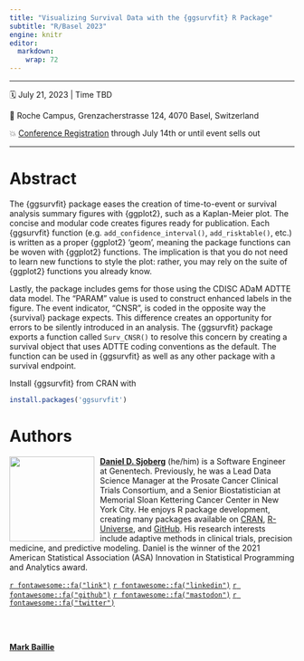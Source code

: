 ```yaml
---
title: "Visualizing Survival Data with the {ggsurvfit} R Package"
subtitle: "R/Basel 2023"
engine: knitr
editor: 
  markdown: 
    wrap: 72
---
```


------------------------------------------------------------------------

🗓 July 21, 2023 \| Time TBD

🏨 Roche Campus, Grenzacherstrasse 124, 4070 Basel, Switzerland

💥 [Conference Registration](https://user-regional-2023.gitlab.io/basel/) through July 14th or until event sells out

------------------------------------------------------------------------

# Abstract

The {ggsurvfit} package eases the creation of time-to-event or survival analysis summary figures with {ggplot2}, such as a Kaplan-Meier plot.
The concise and modular code creates figures ready for publication.
Each {ggsurvfit} function (e.g. `add_confidence_interval()`, `add_risktable()`, etc.) is written as a proper {ggplot2} ‘geom’, meaning the package functions can be woven with {ggplot2} functions.
The implication is that you do not need to learn new functions to style the plot: rather, you may rely on the suite of {ggplot2} functions you already know.

Lastly, the package includes gems for those using the CDISC ADaM ADTTE data model.
The "PARAM" value is used to construct enhanced labels in the figure.
The event indicator, "CNSR", is coded in the opposite way the {survival} package expects.
This difference creates an opportunity for errors to be silently introduced in an analysis.
The {ggsurvfit} package exports a function called `Surv_CNSR()` to resolve this concern by creating a survival object that uses ADTTE coding conventions as the default.
The function can be used in {ggsurvfit} as well as any other package with a survival endpoint.

Install {ggsurvfit} from CRAN with

```r
install.packages('ggsurvfit')
```

# Authors


![](images/dan-circle.png){style="float:left;padding: 0 10px 0 0;" fig-alt="Headshot of Daniel Sjoberg" width="150"}

[**Daniel D. Sjoberg**](https://www.danieldsjoberg.com/) (he/him) is a Software Engineer at Genentech. Previously, he was a Lead Data Science Manager at the Prosate Cancer Clinical Trials Consortium, and a Senior Biostatistician at Memorial Sloan Kettering Cancer Center in New York City.
He enjoys R package development, creating many packages available on [CRAN](https://cran.r-project.org/web/packages/), [R-Universe](https://ddsjoberg.r-universe.dev/ui#packages), and [GitHub](https://github.com/ddsjoberg). 
His research interests include adaptive methods in clinical trials, precision medicine, and predictive modeling.
Daniel is the winner of the 2021 American Statistical Association (ASA) Innovation in Statistical Programming and Analytics award.

[`r fontawesome::fa("link")`](https://www.danieldsjoberg.com)
[`r fontawesome::fa("linkedin")`](https://www.linkedin.com/in/ddsjoberg/)
[`r fontawesome::fa("github")`](https://github.com/ddsjoberg/)
[`r fontawesome::fa("mastodon")`](https://mastodon.social/@ddsjoberg)
[`r fontawesome::fa("twitter")`](https://twitter.com/statistishdan)

<br> <br>


<!-- You can create a circle crop of your headshot with https://github.com/doehm/cropcircles if you don't already have one -->
[**Mark Baillie**](https://graphicsprinciples.github.io/)
